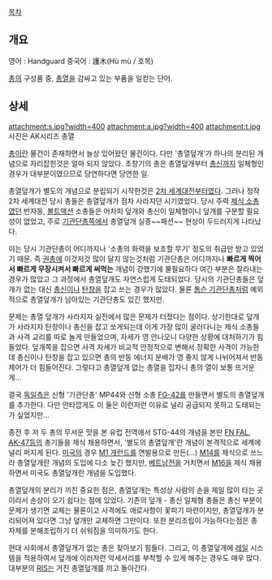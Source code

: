 [[목차]]

== 개요 ==
영어 : Handguard
중국어 : 護木(Hù mù / 호목)

[[총]]의 구성품 중, [[총열]]을 감싸고 있는 부품을 일컫는 단어.

== 상세 ==
attachment:s.jpg?width=400
attachment:a.jpg?width=400
attachment:t.jpg
사진은 AK시리즈 총열 

[[총]]이란 물건이 존재하면서 늘상 있어왔던 물건이다. 다만 '총열덮개'가 하나의 분리된 개념으로 자리잡힌것은 얼마 되지 않았다. 초창기의 총은 총열덮개부터 [[총신]]까지 일체형인 경우가 대부분이였으므로 당연하다면 당연한 일.

총열덮개가 별도의 개념으로 분립되기 시작한것은 [[2차 세계대전]]부터였다. 그러나 정작 2차 세계대전 당시 총들은 총열덮개가 점차 사라지던 시기였었다. 당시 주력 [[제식 소총]]였던 반자동, [[볼트액션]] 소총들은 어차피 덮개와 총신이 일체형이니 덮개를 구분할 필요성이 없었고, 주로 [[기관단총]]쪽에서 총열덮개 실종~~패션~~ 현상이 두드러지게 나타났다.

이는 당시 기관단총이 어디까지나 '소총의 화력을 보조할 무기' 정도의 취급만 받고 있었기 때문. 즉 [[권총]]에 이것저것 많이 달지 않는것처럼 기관단총은 어디까지나 '''빠르게 찍어서 빠르게 무장시켜서 빠르게 써먹는''' 개념이 강했기에 불필요하다 여긴 부분은 잘라내는 경우가 많았고 그 과정에서 총열덮개도 자연스럽게 도태되었다. 당시의 기관단총들은 덮개가 없는 대신 [[총신]]이나 [[탄창]]을 잡고 쓰는 경우가 많았다. 물론 [[톰슨 기관단총]]처럼 예외적으로 총열덮개가 남아있는 기관단총도 있긴 했지만.

문제는 총열 덮개가 사라지자 실전에서 많은 문제가 터졌다는 점이다. 상기한대로 덮개가 사라지자 탄창이나 총신을 잡고 쏘게되는데 이게 가장 많이 굴러다니는 제식 소총들과 사격 교리를 따로 놀게 만들었으며, 자세가 영 안나오니 다양한 상황에 대처하기가 힘들었다. 덮개쪽을 잡으면 사격 자세가 비교적 안정적으로 변해서 정확한 사격이 가능한데 총신이나 탄창을 잡고 있으면 총의 반동 에너지 분배가 영 좋지 않게 나뉘어져서 반동 제어가 더 힘들어진다. 그렇다고 총열덮개 없는 총열을 잡자니 총의 열이 보통 뜨거운게...

결국 [[독일]]측은 신형 '기관단총' MP44와 신형 소총 [[FG-42]]를 만들면서 별도의 총열덮개를 추가한다. 다만 안타깝게도 이 둘은 이런저런 이유로 널리 공급되지 못하고 도태되는가 싶었지만...

종전 후 저 두 총의 무서운 맛을 본 유럽 전역에서 STG-44의 개념을 본딴 [[FN FAL]], [[AK-47]]등의 총기들을 제식 채용하면서, '별도의 총열덮개'란 개념이 본격적으로 세계에 널리 퍼지게 된다. [[미국]]의 경우 [[M1 개런드]]를 연발용으로 만든(...) [[M14]]를 제식으로 쓰느라 총열덮개란 개념의 도입에 다소 늦긴 했지만, [[베트남전]]을 거치면서 [[M16]]을 제식 채용하면서 미국도 총열덮개란 개념을 도입했다.

총열덮개의 분리가 끼친 중요한 점은, 총열덮개는 특성상 사람의 손을 제일 많이 타는 곳이라서 손상이 오기 쉽다는 점에 있었다. 기존의 덮개 - 총신 일체형 총들은 총신 부분이 문제가 생기면 교체는 물론이고 사격에도 애로사항이 꽃피기 마련이지만, 총열덮개가 분리되어져 있다면 그냥 덮개만 교체하면 그만이다. 또한 분리조립이 가능하다는점은 총 자체를 분해조립하기 더 쉬워짐을 의미하기도 한다.

현대 사회에서 총열덮개가 없는 총은 찾아보기 힘들다. 그리고, 이 총열덮개에 [[레일]] 시스템을 적용하여서 덮개에 이러저런 악세서리를 부착할 수 있게 해주는 경우도 매우 많다. 대부분의 [[RIS]]는 거진 총열덮개를 끼고 돌아간다.

